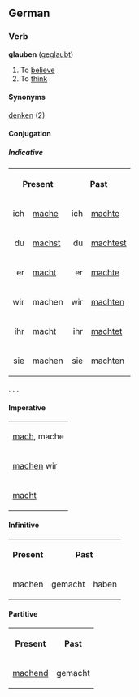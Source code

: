 ==German==
===Verb===
'''glauben''' ([[geglaubt]])

#To [[believe]]
#To [[think]]

====Synonyms====
[[denken]] (2)

====Conjugation====
=====Indicative=====
<table>
<tr><th colspan=2>Present</th><th colspan=2>Past</th></tr>
<tr><td align="right">ich</td><td>[[mache]]</td><td align="right">ich</td><td>[[machte]]</td></tr>
<tr><td align="right">du</td><td>[[machst]]</td><td align="right">du</td><td>[[machtest]]</td></tr>
<tr><td align="right">er</td><td>[[macht]]</td><td align="right">er</td><td>[[machte]]</td></tr>
<tr><td align="right">wir</td><td>machen</td><td align="right">wir</td><td>[[machten]]</td></tr>
<tr><td align="right">ihr</td><td>macht</td><td align="right">ihr</td><td>[[machtet]]</td></tr>
<tr><td align="right">sie</td><td>machen</td><td align="right">sie</td><td>machten</td></tr>
</table>

.
.
.

====Imperative====
<table>
<tr><td>[[mach]], mache</td></tr>
<tr><td>[[machen]] wir</td></tr>
<tr><td>[[macht]]</td></tr>
</table>
====Infinitive====
<table>
<tr><th>Present</th><th colspan=2>Past</th></tr>
<tr><td>machen</td><td>gemacht</td><td>haben</td></tr>
</table>
====Partitive====
<table>
<tr><th>Present</th><th>Past</th></tr>
<tr><td>[[machend]]</td><td>gemacht</td></tr>
</table>